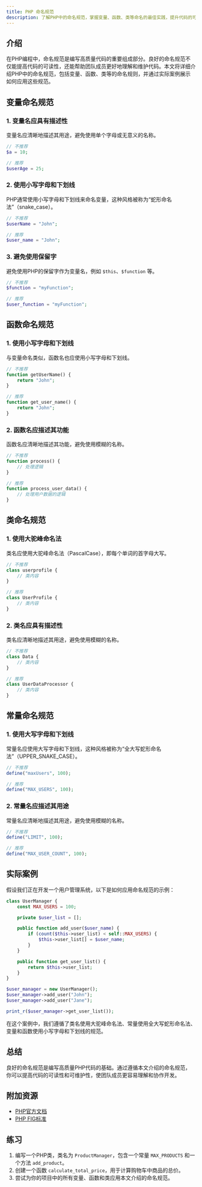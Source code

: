```yaml
---
title: PHP 命名规范
description: 了解PHP中的命名规范，掌握变量、函数、类等命名的最佳实践，提升代码的可读性和可维护性。
---
```


## 介绍

在PHP编程中，命名规范是编写高质量代码的重要组成部分。良好的命名规范不仅能提高代码的可读性，还能帮助团队成员更好地理解和维护代码。本文将详细介绍PHP中的命名规范，包括变量、函数、类等的命名规则，并通过实际案例展示如何应用这些规范。

## 变量命名规范

### 1. 变量名应具有描述性

变量名应清晰地描述其用途，避免使用单个字母或无意义的名称。

```php
// 不推荐
$a = 10;

// 推荐
$userAge = 25;
```

### 2. 使用小写字母和下划线

PHP通常使用小写字母和下划线来命名变量，这种风格被称为“蛇形命名法”（snake_case）。

```php
// 不推荐
$userName = "John";

// 推荐
$user_name = "John";
```

### 3. 避免使用保留字

避免使用PHP的保留字作为变量名，例如 `$this`、`$function` 等。

```php
// 不推荐
$function = "myFunction";

// 推荐
$user_function = "myFunction";
```

## 函数命名规范

### 1. 使用小写字母和下划线

与变量命名类似，函数名也应使用小写字母和下划线。

```php
// 不推荐
function getUserName() {
    return "John";
}

// 推荐
function get_user_name() {
    return "John";
}
```

### 2. 函数名应描述其功能

函数名应清晰地描述其功能，避免使用模糊的名称。

```php
// 不推荐
function process() {
    // 处理逻辑
}

// 推荐
function process_user_data() {
    // 处理用户数据的逻辑
}
```

## 类命名规范

### 1. 使用大驼峰命名法

类名应使用大驼峰命名法（PascalCase），即每个单词的首字母大写。

```php
// 不推荐
class userprofile {
    // 类内容
}

// 推荐
class UserProfile {
    // 类内容
}
```

### 2. 类名应具有描述性

类名应清晰地描述其用途，避免使用模糊的名称。

```php
// 不推荐
class Data {
    // 类内容
}

// 推荐
class UserDataProcessor {
    // 类内容
}
```

## 常量命名规范

### 1. 使用大写字母和下划线

常量名应使用大写字母和下划线，这种风格被称为“全大写蛇形命名法”（UPPER_SNAKE_CASE）。

```php
// 不推荐
define("maxUsers", 100);

// 推荐
define("MAX_USERS", 100);
```

### 2. 常量名应描述其用途

常量名应清晰地描述其用途，避免使用模糊的名称。

```php
// 不推荐
define("LIMIT", 100);

// 推荐
define("MAX_USER_COUNT", 100);
```

## 实际案例

假设我们正在开发一个用户管理系统，以下是如何应用命名规范的示例：

```php
class UserManager {
    const MAX_USERS = 100;

    private $user_list = [];

    public function add_user($user_name) {
        if (count($this->user_list) < self::MAX_USERS) {
            $this->user_list[] = $user_name;
        }
    }

    public function get_user_list() {
        return $this->user_list;
    }
}

$user_manager = new UserManager();
$user_manager->add_user("John");
$user_manager->add_user("Jane");

print_r($user_manager->get_user_list());
```

在这个案例中，我们遵循了类名使用大驼峰命名法、常量使用全大写蛇形命名法、变量和函数使用小写字母和下划线的规范。

## 总结

良好的命名规范是编写高质量PHP代码的基础。通过遵循本文介绍的命名规范，你可以提高代码的可读性和可维护性，使团队成员更容易理解和协作开发。

## 附加资源

- [PHP官方文档](https://www.php.net/manual/en/)
- [PHP FIG标准](https://www.php-fig.org/psr/)

## 练习

1. 编写一个PHP类，类名为 `ProductManager`，包含一个常量 `MAX_PRODUCTS` 和一个方法 `add_product`。
2. 创建一个函数 `calculate_total_price`，用于计算购物车中商品的总价。
3. 尝试为你的项目中的所有变量、函数和类应用本文介绍的命名规范。
